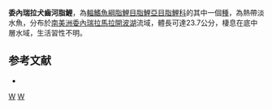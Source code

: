 {{Speciesbox 
| taxon = Cynopotamus venezuelae
| status = NE
| status_system = IUCN3.1
| authority =  [[Schultz|Schultz]], 1944
| synonyms = *''Cyrtocharax magdalenae venezuelae''<br /><small>Schultz, 1944</small>
}}
'''委內瑞拉犬齒河脂鯉'''，為[[輻鰭魚綱|輻鰭魚綱]][[脂鯉目|脂鯉目]][[脂鯉亞目|脂鯉亞目]][[脂鯉科|脂鯉科]]的其中一個[[種|種]]，為熱帶淡水魚，分布於[[南美洲|南美洲]][[委內瑞拉|委內瑞拉]][[馬拉開波湖|馬拉開波湖]]流域，體長可達23.7公分，棲息在底中層水域，生活習性不明。

==参考文献==
{{refbegin}}
*{{FishBase_species|genus=Cynopotamus|species=venezuelae|year=2013|month=11}}
{{refend}}

{{Taxonbar|from=Q5612646}}

[[Category:犬齒河脂鯉屬|W]]
[[Category:1944年描述的鱼类|W]]


{{魚類小作品}}